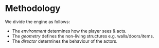 
<BlogHeader number="2" date="1/Sep/2020" />

# Methodology

We divide the engine as follows:

- The _environment_ determines how the player sees & acts.
- The _geometry_ defines the non-living structures e.g. walls/doors/items.
- The _director_ determines the behaviour of the actors.

<EnvDemo />

